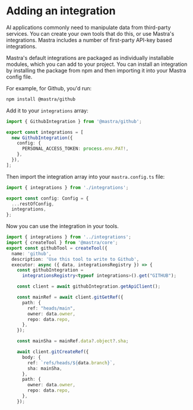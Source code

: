 # Adding an integration

AI applications commonly need to manipulate data from third-party services. You can create your own tools that do this, or use Mastra's integrations. Mastra includes a number of first-party API-key based integrations.

Mastra's default integrations are packaged as individually installable modules, which you can add to your project. You can install an integration by installing the package from npm and then importing it into your Mastra config file.

For example, for Github, you'd run:

```bash npm2yarn copy filename="terminal"
npm install @mastra/github
```

Add it to your `integrations` array:

```ts filename="src/mastra/integrations/index.ts" showLineNumbers
import { GithubIntegration } from '@mastra/github';

export const integrations = [
  new GithubIntegration({
    config: {
      PERSONAL_ACCESS_TOKEN: process.env.PAT!,
    },
  }),
];
```

Then import the integration array into your `mastra.config.ts` file:

```ts filename="src/mastra/index.ts" showLineNumbers
import { integrations } from './integrations';

export const config: Config = {
  ...restOfConfig,
  integrations,
};
```

Now you can use the integration in your tools.

```ts filename="src/mastra/tools/index.ts" showLineNumbers
import { integrations } from '../integrations';
import { createTool } from '@mastra/core';
export const githubTool = createTool({
  name: 'github',
  description: 'Use this tool to write to Github',
  executor: async ({ data, integrationsRegistry }) => {
    const githubIntegration =
      integrationsRegistry<typeof integrations>().get("GITHUB");

    const client = await githubIntegration.getApiClient();

    const mainRef = await client.gitGetRef({
      path: {
        ref: "heads/main",
        owner: data.owner,
        repo: data.repo,
      },
    });

    const mainSha = mainRef.data?.object?.sha;

    await client.gitCreateRef({
      body: {
        ref: `refs/heads/${data.branch}`,
        sha: mainSha,
      },
      path: {
        owner: data.owner,
        repo: data.repo,
      },
    });
```

